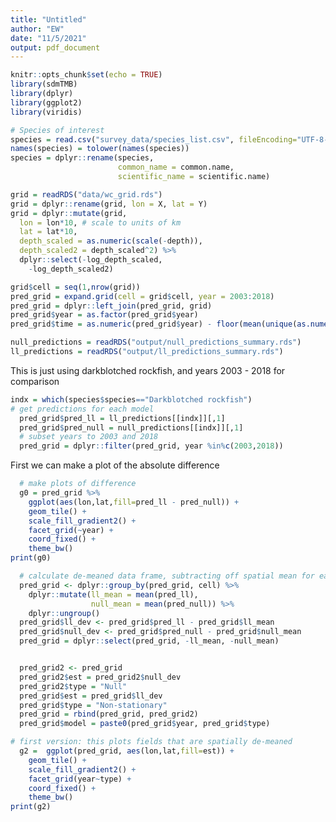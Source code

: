 ```yaml
---
title: "Untitled"
author: "EW"
date: "11/5/2021"
output: pdf_document
---
```


```r
knitr::opts_chunk$set(echo = TRUE)
library(sdmTMB)
library(dplyr)
library(ggplot2)
library(viridis)
```

```r
# Species of interest
species = read.csv("survey_data/species_list.csv", fileEncoding="UTF-8-BOM")
names(species) = tolower(names(species))
species = dplyr::rename(species,
                        common_name = common.name,
                        scientific_name = scientific.name)

grid = readRDS("data/wc_grid.rds")
grid = dplyr::rename(grid, lon = X, lat = Y)
grid = dplyr::mutate(grid,
  lon = lon*10, # scale to units of km
  lat = lat*10,
  depth_scaled = as.numeric(scale(-depth)),
  depth_scaled2 = depth_scaled^2) %>%
  dplyr::select(-log_depth_scaled,
    -log_depth_scaled2)

grid$cell = seq(1,nrow(grid))
pred_grid = expand.grid(cell = grid$cell, year = 2003:2018)
pred_grid = dplyr::left_join(pred_grid, grid)
pred_grid$year = as.factor(pred_grid$year)
pred_grid$time = as.numeric(pred_grid$year) - floor(mean(unique(as.numeric(pred_grid$year))))

null_predictions = readRDS("output/null_predictions_summary.rds")
ll_predictions = readRDS("output/ll_predictions_summary.rds")

```


This is just using darkblotched rockfish, and years 2003 - 2018 for comparison
```r
indx = which(species$species=="Darkblotched rockfish")
# get predictions for each model
  pred_grid$pred_ll = ll_predictions[[indx]][,1]
  pred_grid$pred_null = null_predictions[[indx]][,1]
  # subset years to 2003 and 2018
  pred_grid = dplyr::filter(pred_grid, year %in%c(2003,2018))
```

First we can make a plot of the absolute difference

```r
  # make plots of difference
  g0 = pred_grid %>%
    ggplot(aes(lon,lat,fill=pred_ll - pred_null)) +
    geom_tile() +
    scale_fill_gradient2() +
    facet_grid(~year) +
    coord_fixed() +
    theme_bw()
print(g0)
```

```r
  # calculate de-meaned data frame, subtracting off spatial mean for each cell
  pred_grid <- dplyr::group_by(pred_grid, cell) %>%
    dplyr::mutate(ll_mean = mean(pred_ll),
                  null_mean = mean(pred_null)) %>%
    dplyr::ungroup()
  pred_grid$ll_dev <- pred_grid$pred_ll - pred_grid$ll_mean
  pred_grid$null_dev <- pred_grid$pred_null - pred_grid$null_mean
  pred_grid = dplyr::select(pred_grid, -ll_mean, -null_mean)


  pred_grid2 <- pred_grid
  pred_grid2$est = pred_grid2$null_dev
  pred_grid2$type = "Null"
  pred_grid$est = pred_grid$ll_dev
  pred_grid$type = "Non-stationary"
  pred_grid = rbind(pred_grid, pred_grid2)
  pred_grid$model = paste0(pred_grid$year, pred_grid$type)

# first version: this plots fields that are spatially de-meaned
  g2 =  ggplot(pred_grid, aes(lon,lat,fill=est)) +
    geom_tile() +
    scale_fill_gradient2() +
    facet_grid(year~type) +
    coord_fixed() +
    theme_bw()
print(g2)
```

